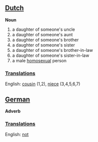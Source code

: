 ==[[Dutch]]==

'''Noun'''

# a daughter of someone's uncle
# a daughter of someone's aunt
# a daughter of someone's brother
# a daughter of someone's sister
# a daughter of someone's brother-in-law
# a daughter of someone's sister-in-law 
# a male [[homosexual]] person

===[[Translation]]s===

English: [[cousin]] (1,2), [[niece]] (3,4,5,6,7)

==[[German]]==

'''Adverb'''

===[[Translation]]s===

English: [[not]]